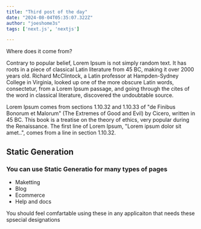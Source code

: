 ---
title: "Third post of the day"
date: "2024-08-04T05:35:07.322Z"
author: "joeshome3s"
tags: ['next.js', 'nextjs']

---
Where does it come from? <br/>
<p>Contrary to popular belief, Lorem Ipsum is not simply random text. It has roots in a piece of classical Latin literature from 45 BC, making it over 2000 years old. Richard McClintock, a Latin professor at Hampden-Sydney College in Virginia, looked up one of the more obscure Latin words, consectetur, from a Lorem Ipsum passage, and going through the cites of the word in classical literature, discovered the undoubtable source.</p>
<p> Lorem Ipsum comes from sections 1.10.32 and 1.10.33 of "de Finibus Bonorum et Malorum" (The Extremes of Good and Evil) by Cicero, written in 45 BC. This book is a treatise on the theory of ethics, very popular during the Renaissance. The first line of Lorem Ipsum, "Lorem ipsum dolor sit amet..", comes from a line in section 1.10.32.</p>

## Static Generation

<h3> You can use Static Generatio for many types of pages</h3>

- Maketting
- Blog
- Ecommerce
- Help and docs

<p>You should feel comfartable using these in any applicaiton that needs these spsecial designations</p>




